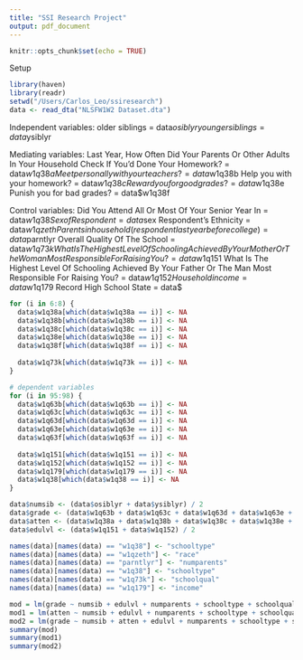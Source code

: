 ```yaml
---
title: "SSI Research Project"
output: pdf_document
---
```


```r
knitr::opts_chunk$set(echo = TRUE)
```

Setup

```r
library(haven)
library(readr)
setwd("/Users/Carlos_Leo/ssiresearch")
data <- read_dta("NLSFW1W2 Dataset.dta")
```

Independent variables:
older siblings = data$osiblyr
younger siblings = data$ysiblyr

Mediating variables:
Last Year, How Often Did Your Parents Or Other Adults In Your Household Check If You’d Done Your Homework? = data$w1q38a
Meet personally with your teachers? = data$w1q38b
Help you with your homework? = data$w1q38c
Reward you for good grades? = data$w1q38e
Punish you for bad grades? = data$w1q38f

Control variables:
Did You Attend All Or Most Of Your Senior Year In = data$w1q38
Sex of Respondent = data$sex
Respondent’s Ethnicity = data$w1qzeth
Parents in household (respondent last year before college) = data$parntlyr
Overall Quality Of The School = data$w1q73k
What Is The Highest Level Of Schooling Achieved By Your Mother Or The Woman Most Responsible For Raising You? = data$w1q151
What Is The Highest Level Of Schooling Achieved By Your Father Or The Man Most Responsible For Raising You? = data$w1q152
Household income = data$w1q179
Record High School State = data$
```r
for (i in 6:8) {
  data$w1q38a[which(data$w1q38a == i)] <- NA
  data$w1q38b[which(data$w1q38b == i)] <- NA
  data$w1q38c[which(data$w1q38c == i)] <- NA
  data$w1q38e[which(data$w1q38e == i)] <- NA
  data$w1q38f[which(data$w1q38f == i)] <- NA
  
  data$w1q73k[which(data$w1q73k == i)] <- NA
}

# dependent variables
for (i in 95:98) {
  data$w1q63b[which(data$w1q63b == i)] <- NA
  data$w1q63c[which(data$w1q63c == i)] <- NA
  data$w1q63d[which(data$w1q63d == i)] <- NA
  data$w1q63e[which(data$w1q63e == i)] <- NA
  data$w1q63f[which(data$w1q63f == i)] <- NA
  
  data$w1q151[which(data$w1q151 == i)] <- NA
  data$w1q152[which(data$w1q152 == i)] <- NA
  data$w1q179[which(data$w1q179 == i)] <- NA
  data$w1q38[which(data$w1q38 == i)] <- NA
}

data$numsib <- (data$osiblyr + data$ysiblyr) / 2
data$grade <- (data$w1q63b + data$w1q63c + data$w1q63d + data$w1q63e + data$w1q63b) / 5
data$atten <- (data$w1q38a + data$w1q38b + data$w1q38c + data$w1q38e + data$w1q38f) / 5
data$edulvl <- (data$w1q151 + data$w1q152) / 2

names(data)[names(data) == "w1q38"] <- "schooltype"
names(data)[names(data) == "w1qzeth"] <- "race"
names(data)[names(data) == "parntlyr"] <- "numparents"
names(data)[names(data) == "w1q38"] <- "schooltype"
names(data)[names(data) == "w1q73k"] <- "schoolqual"
names(data)[names(data) == "w1q179"] <- "income"
```

```r
mod = lm(grade ~ numsib + edulvl + numparents + schooltype + schoolqual + income, data = data)
mod1 = lm(atten ~ numsib + edulvl + numparents + schooltype + schoolqual + income, data = data)
mod2 = lm(grade ~ numsib + atten + edulvl + numparents + schooltype + schoolqual + income, data = data)
summary(mod)
summary(mod1)
summary(mod2)
```
